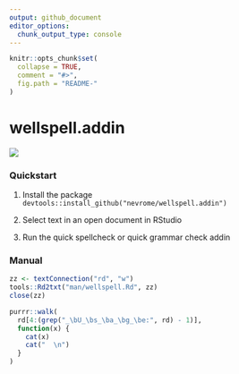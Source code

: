 ```yaml
---
output: github_document
editor_options: 
  chunk_output_type: console
---
```


<!-- README.md is generated from README.Rmd. Please edit that file -->

```r
knitr::opts_chunk$set(
  collapse = TRUE,
  comment = "#>",
  fig.path = "README-"
)
```

# wellspell.addin

![](https://github.com/nevrome/wellspell.addin/raw/master/inst/gif/trump2.gif)

### Quickstart

1. Install the package `devtools::install_github("nevrome/wellspell.addin")`

2. Select text in an open document in RStudio

3. Run the quick spellcheck or quick grammar check addin

### Manual

```r
zz <- textConnection("rd", "w")
tools::Rd2txt("man/wellspell.Rd", zz)
close(zz)

purrr::walk(
  rd[4:(grep("_\bU_\bs_\ba_\bg_\be:", rd) - 1)],
  function(x) {
    cat(x)
    cat("  \n")
  }
)
```

